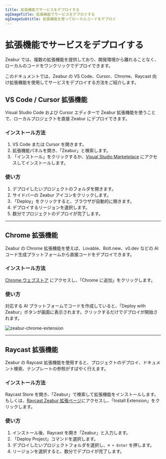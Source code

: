 ```yaml
---
title: 拡張機能でサービスをデプロイする
ogImageTitle: 拡張機能でサービスをデプロイする
ogImageSubtitle: 拡張機能を使ってローカルコードをデプロイ
---
```


# 拡張機能でサービスをデプロイする

Zeabur では、複数の拡張機能を提供しており、開発環境から離れることなく、ローカルのコードをワンクリックでデプロイできます。

このドキュメントでは、Zeabur の VS Code、Cursor、Chrome、Raycast 向け拡張機能を使用してサービスをデプロイする方法をご紹介します。

## VS Code / Cursor 拡張機能

Visual Studio Code および Cursor エディターで Zeabur 拡張機能を使うことで、ローカルプロジェクトを直接 Zeabur にデプロイできます。

### インストール方法

1. VS Code または Cursor を開きます。
2. 拡張機能パネルを開き、「Zeabur」と検索します。
3. 「インストール」をクリックするか、[Visual Studio Marketplace](https://marketplace.visualstudio.com/items?itemName=Zeabur.zeabur-vscode) にアクセスしてインストールします。

### 使い方

1. デプロイしたいプロジェクトのフォルダを開きます。
2. サイドバーの Zeabur アイコンをクリックします。
3. 「Deploy」をクリックすると、ブラウザが自動的に開きます。
4. デプロイするリージョンを選択します。
5. 数分でプロジェクトのデプロイが完了します。

---

## Chrome 拡張機能

Zeabur の Chrome 拡張機能を使えば、Lovable、Bolt.new、v0.dev などの AI コード生成プラットフォームから直接コードをデプロイできます。

### インストール方法

[Chrome ウェブストア](https://chromewebstore.google.com/detail/zeabur/mdcaillllhdkbocjldfclmkcmilkjpem) にアクセスし、「Chrome に追加」をクリックします。

### 使い方

対応する AI プラットフォームでコードを作成していると、「Deploy with Zeabur」ボタンが画面に表示されます。クリックするだけでデプロイが開始されます。

![zeabur-chrome-extension](https://lh3.googleusercontent.com/0tWuYOssVpXhWB7D49d-6_anJG7Qxw2QLJ8ci17HOLJnlCI6z4GxnljEiNjtYDnS3l5YFLxb3G-pIhTaG-RKv0F1yA=s1280-w1280-h800)

---

## Raycast 拡張機能

Zeabur の Raycast 拡張機能を使用すると、プロジェクトのデプロイ、ドキュメント検索、テンプレートの参照がすばやく行えます。

### インストール方法

Raycast Store を開き、「Zeabur」で検索して拡張機能をインストールします。もしくは、[Raycast Zeabur 拡張ページ](https://www.raycast.com/ridemountainpig/zeabur)にアクセスし、「Install Extension」をクリックします。

### 使い方

1. インストール後、Raycast を開き「Zeabur」と入力します。
2. 「Deploy Project」コマンドを選択します。
3. デプロイしたいプロジェクトフォルダを選択し、`⌘ + Enter` を押します。
4. リージョンを選択すると、数分でデプロイが完了します。
